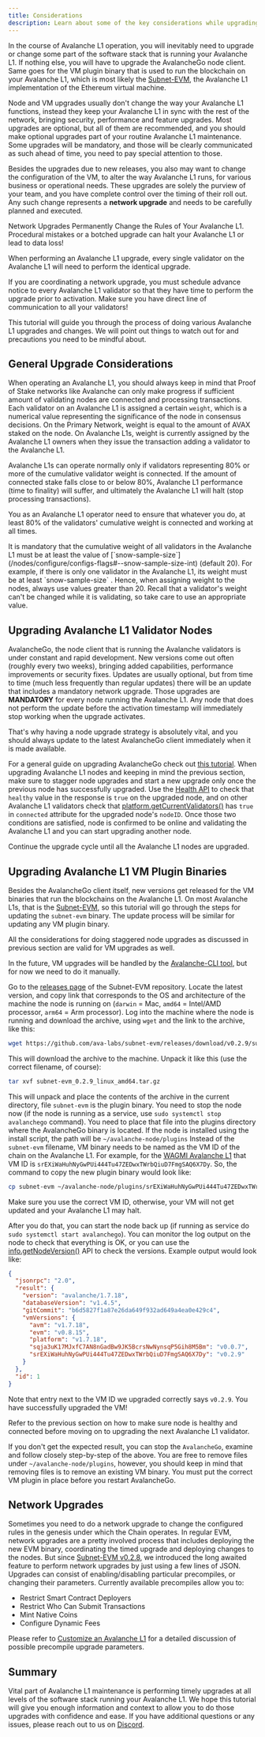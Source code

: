 ```yaml
---
title: Considerations
description: Learn about some of the key considerations while upgrading your Avalanche L1.
---
```


In the course of Avalanche L1 operation, you will inevitably need to upgrade or change some part of the software stack that is running your Avalanche L1. If nothing else, you will have to upgrade the AvalancheGo node client. Same goes for the VM plugin binary that is used to run the blockchain on your Avalanche L1, which is most likely the [Subnet-EVM](https://github.com/ava-labs/subnet-evm), the Avalanche L1 implementation of the Ethereum virtual machine.

Node and VM upgrades usually don't change the way your Avalanche L1 functions, instead they keep your Avalanche L1 in sync with the rest of the network, bringing security, performance and feature upgrades. Most upgrades are optional, but all of them are recommended, and you should make optional upgrades part of your routine Avalanche L1 maintenance. Some upgrades will be mandatory, and those will be clearly communicated as such ahead of time, you need to pay special attention to those.

Besides the upgrades due to new releases, you also may want to change the configuration of the VM, to alter the way Avalanche L1 runs, for various business or operational needs. These upgrades are solely the purview of your team, and you have complete control over the timing of their roll out. Any such change represents a **network upgrade** and needs to be carefully planned and executed.

<Callout type="warn">
Network Upgrades Permanently Change the Rules of Your Avalanche L1. Procedural mistakes or a botched upgrade can halt your Avalanche L1 or lead to data loss!

When performing an Avalanche L1 upgrade, every single validator on the Avalanche L1 will need to perform the identical upgrade.

If you are coordinating a network upgrade, you must schedule advance notice to every Avalanche L1 validator so that they have time to perform the upgrade prior to activation. Make sure you have direct line of communication to all your validators!
</Callout>

This tutorial will guide you through the process of doing various Avalanche L1 upgrades and changes. We will point out things to watch out for and precautions you need to be mindful about.

General Upgrade Considerations[​](#general-upgrade-considerations "Direct link to heading")
-------------------------------------------------------------------------------------------

When operating an Avalanche L1, you should always keep in mind that Proof of Stake networks like Avalanche can only make progress if sufficient amount of validating nodes are connected and processing transactions. Each validator on an Avalanche L1 is assigned a certain `weight`, which is a numerical value representing the significance of the node in consensus decisions. On the Primary Network, weight is equal to the amount of AVAX staked on the node. On Avalanche L1s, weight is currently assigned by the Avalanche L1 owners when they issue the transaction adding a validator to the Avalanche L1.

Avalanche L1s can operate normally only if validators representing 80% or more of the cumulative validator weight is connected. If the amount of connected stake falls close to or below 80%, Avalanche L1 performance (time to finality) will suffer, and ultimately the Avalanche L1 will halt (stop processing transactions).

You as an Avalanche L1 operator need to ensure that whatever you do, at least 80% of the validators' cumulative weight is connected and working at all times.

<Callout title="Note">
It is mandatory that the cumulative weight of all validators in the Avalanche L1 must be at least the value of [`snow-sample-size`](/nodes/configure/configs-flags#--snow-sample-size-int) (default 20). For example, if there is only one validator in the Avalanche L1, its weight must be at least `snow-sample-size` . Hence, when assigning weight to the nodes, always use values greater than 20. Recall that a validator's weight can't be changed while it is validating, so take care to use an appropriate value.
</Callout>

Upgrading Avalanche L1 Validator Nodes[​](#upgrading-avalanche-l1-validator-nodes "Direct link to heading")
-----------------------------------------------------------------------------------------------

AvalancheGo, the node client that is running the Avalanche validators is under constant and rapid development. New versions come out often (roughly every two weeks), bringing added capabilities, performance improvements or security fixes. Updates are usually optional, but from time to time (much less frequently than regular updates) there will be an update that includes a mandatory network upgrade. Those upgrades are **MANDATORY** for every node running the Avalanche L1. Any node that does not perform the update before the activation timestamp will immediately stop working when the upgrade activates.

That's why having a node upgrade strategy is absolutely vital, and you should always update to the latest AvalancheGo client immediately when it is made available.

For a general guide on upgrading AvalancheGo check out [this tutorial](/nodes/maintain/upgrade). When upgrading Avalanche L1 nodes and keeping in mind the previous section, make sure to stagger node upgrades and start a new upgrade only once the previous node has successfully upgraded. Use the [Health API](/api-reference/health-api#healthhealth) to check that `healthy` value in the response is `true` on the upgraded node, and on other Avalanche L1 validators check that [platform.getCurrentValidators()](/api-reference/p-chain/api#platformgetcurrentvalidators) has `true` in `connected` attribute for the upgraded node's `nodeID`. Once those two conditions are satisfied, node is confirmed to be online and validating the Avalanche L1 and you can start upgrading another node.

Continue the upgrade cycle until all the Avalanche L1 nodes are upgraded.

Upgrading Avalanche L1 VM Plugin Binaries[​](#upgrading-avalanche-l1-vm-plugin-binaries "Direct link to heading")
-----------------------------------------------------------------------------------------------------

Besides the AvalancheGo client itself, new versions get released for the VM binaries that run the blockchains on the Avalanche L1. On most Avalanche L1s, that is the [Subnet-EVM](https://github.com/ava-labs/subnet-evm), so this tutorial will go through the steps for updating the `subnet-evm` binary. The update process will be similar for updating any VM plugin binary.

All the considerations for doing staggered node upgrades as discussed in previous section are valid for VM upgrades as well.

In the future, VM upgrades will be handled by the [Avalanche-CLI tool](https://github.com/ava-labs/avalanche-cli), but for now we need to do it manually.

Go to the [releases page](https://github.com/ava-labs/subnet-evm/releases) of the Subnet-EVM repository. Locate the latest version, and copy link that corresponds to the OS and architecture of the machine the node is running on (`darwin` = Mac, `amd64` = Intel/AMD processor, `arm64` = Arm processor). Log into the machine where the node is running and download the archive, using `wget` and the link to the archive, like this:

```bash
wget https://github.com/ava-labs/subnet-evm/releases/download/v0.2.9/subnet-evm_0.2.9_linux_amd64.tar.gz
```

This will download the archive to the machine. Unpack it like this (use the correct filename, of course):

```bash
tar xvf subnet-evm_0.2.9_linux_amd64.tar.gz
```

This will unpack and place the contents of the archive in the current directory, file `subnet-evm` is the plugin binary. You need to stop the node now (if the node is running as a service, use `sudo systemctl stop avalanchego` command). You need to place that file into the plugins directory where the AvalancheGo binary is located. If the node is installed using the install script, the path will be `~/avalanche-node/plugins` Instead of the `subnet-evm` filename, VM binary needs to be named as the VM ID of the chain on the Avalanche L1. For example, for the [WAGMI Avalanche L1](https://subnets-test.avax.network/wagmi) that VM ID is `srEXiWaHuhNyGwPUi444Tu47ZEDwxTWrbQiuD7FmgSAQ6X7Dy`. So, the command to copy the new plugin binary would look like:

```bash
cp subnet-evm ~/avalanche-node/plugins/srEXiWaHuhNyGwPUi444Tu47ZEDwxTWrbQiuD7FmgSAQ6X7Dy
```

<Callout type="warn">
Make sure you use the correct VM ID, otherwise, your VM will not get updated and your Avalanche L1 may halt.
</Callout>

After you do that, you can start the node back up (if running as service do `sudo systemctl start avalanchego`). You can monitor the log output on the node to check that everything is OK, or you can use the [info.getNodeVersion()](/api-reference/info-api#infogetnodeversion) API to check the versions. Example output would look like:

```json
{
  "jsonrpc": "2.0",
  "result": {
    "version": "avalanche/1.7.18",
    "databaseVersion": "v1.4.5",
    "gitCommit": "b6d5827f1a87e26da649f932ad649a4ea0e429c4",
    "vmVersions": {
      "avm": "v1.7.18",
      "evm": "v0.8.15",
      "platform": "v1.7.18",
      "sqja3uK17MJxfC7AN8nGadBw9JK5BcrsNwNynsqP5Gih8M5Bm": "v0.0.7",
      "srEXiWaHuhNyGwPUi444Tu47ZEDwxTWrbQiuD7FmgSAQ6X7Dy": "v0.2.9"
    }
  },
  "id": 1
}
```

Note that entry next to the VM ID we upgraded correctly says `v0.2.9`. You have successfully upgraded the VM!

Refer to the previous section on how to make sure node is healthy and connected before moving on to upgrading the next Avalanche L1 validator.

If you don't get the expected result, you can stop the `AvalancheGo`, examine and follow closely step-by-step of the above. You are free to remove files under `~/avalanche-node/plugins`, however, you should keep in mind that removing files is to remove an existing VM binary. You must put the correct VM plugin in place before you restart AvalancheGo.

Network Upgrades[​](#network-upgrades "Direct link to heading")
---------------------------------------------------------------

Sometimes you need to do a network upgrade to change the configured rules in the genesis under which the Chain operates. In regular EVM, network upgrades are a pretty involved process that includes deploying the new EVM binary, coordinating the timed upgrade and deploying changes to the nodes. But since [Subnet-EVM v0.2.8](https://github.com/ava-labs/subnet-evm/releases/tag/v0.2.8), we introduced the long awaited feature to perform network upgrades by just using a few lines of JSON. Upgrades can consist of enabling/disabling particular precompiles, or changing their parameters. Currently available precompiles allow you to:

- Restrict Smart Contract Deployers
- Restrict Who Can Submit Transactions
- Mint Native Coins
- Configure Dynamic Fees

Please refer to [Customize an Avalanche L1](/avalanche-l1s/upgrade/customize-avalanche-l1#network-upgrades-enabledisable-precompiles) for a detailed discussion of possible precompile upgrade parameters.

Summary[​](#summary "Direct link to heading")
---------------------------------------------

Vital part of Avalanche L1 maintenance is performing timely upgrades at all levels of the software stack running your Avalanche L1. We hope this tutorial will give you enough information and context to allow you to do those upgrades with confidence and ease. If you have additional questions or any issues, please reach out to us on [Discord](https://chat.avalabs.org/).
